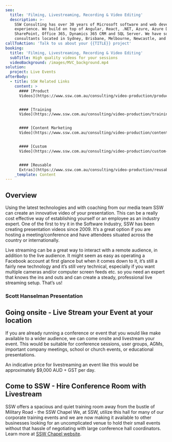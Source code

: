 ```yaml
---
seo:
  title: 'Filming, Livestreaming, Recording & Video Editing'
  description: >-
    SSW Consulting has over 30 years of Microsoft software and web development
    experience. We build on top of Angular, React, .NET, Azure, Azure DevOps,
    SharePoint, Office 365, Dynamics 365 CRM and SQL Server. We have software
    consultants located in Sydney, Brisbane, Melbourne, Newcastle, and China.
callToAction: 'Talk to us about your {{TITLE}} project'
booking:
  title: 'Filming, Livestreaming, Recording & Video Editing'
  subTitle: High quality videos for your sessions
  videoBackground: /images/MVC_background.mp4
solution:
  project: Live Events
afterBody:
  - title: SSW Related Links
    content: >
      #### [Product
      Videos](https://www.ssw.com.au/consulting/video-production/product-videos)


      #### [Training
      Video](https://www.ssw.com.au/consulting/video-production/training-videos)


      #### [Content Marketing
      Video](https://www.ssw.com.au/consulting/video-production/content-marketing-videos)


      #### [Custom
      Video](https://www.ssw.com.au/consulting/video-production/custom-videos)


      #### [Reusable
      Extras](https://www.ssw.com.au/consulting/video-production/reusable-extras)
    _template: Content
---
```


## Overview

Using the latest technologies and with coaching from our media team SSW can create an innovative video of your presentation. This can be a really cost effective way of establishing yourself or an employee as an industry expert. One of the first to try it in the Software Industry, SSW has been creating presentation videos since 2009. It’s a great option if you are hosting a meeting/conference and have attendees situated across the country or internationally.

Live streaming can be a great way to interact with a remote audience, in addition to the live audience. It might seem as easy as operating a Facebook account at first glance but when it comes down to it, it’s still a fairly new technology and it’s still very technical, especially if you want multiple cameras and/or computer screen feeds etc. so you need an expert that knows the ins and outs and can create a steady, professional live streaming setup. That’s us!

### Scott Hanselman Presentation

<VideoEmbed url="https://player.vimeo.com/video/121205693" />

## Going onsite - Live Stream your Event at your location

If you are already running a conference or event that you would like make available to a wider audience, we can come onsite and livestream your event. This would be suitable for conference sessions, user groups, AGMs, important company meetings, school or church events, or educational presentations.

An indicative price for livestreaming an event like this would be approximately $9,000 AUD + GST per day.

Come
to SSW - Hire Conference Room with Livestream
---------------------------------------------

SSW offers a spacious and quiet training room away from the bustle of Military Road - the SSW Chapel We, at SSW, utilize this hall for many of our corporate training events and we are now making it available to other businesses looking for an uncomplicated venue to hold their small events without that hassle of negotiating with large conference hall coordinators. Learn more at [SSW Chapel website](https://www.ssw.com.au/ssw/Events/Venues/Hire-Conference-Room.aspx).
